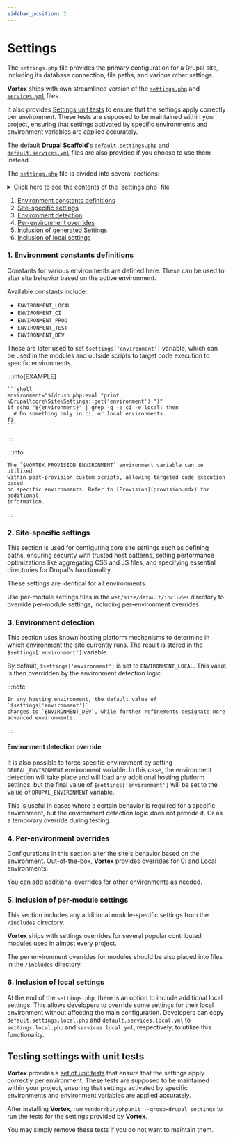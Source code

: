 ```yaml
---
sidebar_position: 2
---
```


# Settings

The `settings.php` file provides the primary configuration for a Drupal site,
including its database connection, file paths, and various other settings.

**Vortex** ships with own streamlined version of
the [`settings.php`](https://github.com/drevops/scaffold/blob/develop/web/sites/default/settings.php) and
[`services.yml`](https://github.com/drevops/scaffold/blob/develop/web/sites/default/services.yml) files.

It also provides [Settings unit tests](#testing-settings-with-unit-tests) to ensure that
the settings apply correctly per environment. These tests are supposed to be
maintained within your project, ensuring that settings activated by specific
environments and environment variables are applied accurately.

The default **Drupal Scaffold**'s [`default.settings.php`](https://github.com/drevops/scaffold/blob/develop/web/sites/default/default.settings.php)
and [`default.services.yml`](https://github.com/drevops/scaffold/blob/develop/web/sites/default/default.services.yml)
files are also provided if you choose to use them instead.

The [`settings.php`](https://github.com/drevops/scaffold/blob/develop/web/sites/default/settings.php) file is divided
into several sections:


<details>
  <summary>Click here to see the contents of the `settings.php` file</summary>

  <CodeBlock language="php">{MyComponentSource}</CodeBlock>

</details>

1. [Environment constants definitions](#1-environment-constants-definitions)
2. [Site-specific settings](#2-site-specific-settings)
3. [Environment detection](#3-environment-detection)
4. [Per-environment overrides](#4-per-environment-overrides)
5. [Inclusion of generated Settings](#5-inclusion-of-per-module-settings)
6. [Inclusion of local settings](#6-inclusion-of-local-settings)

### 1. Environment constants definitions

Constants for various environments are defined here. These can be used to alter
site behavior based on the active environment.

Available constants include:

- `ENVIRONMENT_LOCAL`
- `ENVIRONMENT_CI`
- `ENVIRONMENT_PROD`
- `ENVIRONMENT_TEST`
- `ENVIRONMENT_DEV`

These are later used to set `$settings['environment']` variable, which can be
used in the modules and outside scripts to target code execution to specific
environments.

:::info[EXAMPLE]

    ```shell
    environment="$(drush php:eval "print \Drupal\core\Site\Settings::get('environment');")"
    if echo "${environment}" | grep -q -e ci -e local; then
      # Do something only in ci, or local environments.
    fi
    ```

:::

:::info

    The `$VORTEX_PROVISION_ENVIRONMENT` environment variable can be utilized
    within post-provision custom scripts, allowing targeted code execution based
    on specific environments. Refer to [Provision](provision.mdx) for additional
    information.

:::

### 2. Site-specific settings

This section is used for configuring core site settings such as defining paths,
ensuring security with trusted host patterns, setting performance optimizations
like aggregating CSS and JS files, and specifying essential directories for
Drupal's functionality.

These settings are identical for all environments.

Use per-module settings files in the `web/site/default/includes` directory to
override per-module settings, including per-environment overrides.

### 3. Environment detection

This section uses known hosting platform mechanisms to determine in which
environment the site currently runs. The result is stored in the
`$settings['environment']` variable.

By default, `$settings['environment']` is set to `ENVIRONMENT_LOCAL`.
This value is then overridden by the environment detection logic.

:::note

    In any hosting environment, the default value of `$settings['environment']`
    changes to `ENVIRONMENT_DEV`, while further refinements designate more
    advanced environments.

:::

#### Environment detection override

It is also possible to force specific environment by setting
`DRUPAL_ENVIRONMENT` environment variable. In this case, the environment
detection will take place and will load any additional hosting platform settings,
but the final value of `$settings['environment']` will be set to the value of
`DRUPAL_ENVIRONMENT` variable.

This is useful in cases where a certain behavior is required for a specific
environment, but the environment detection logic does not provide it. Or as a
temporary override during testing.

### 4. Per-environment overrides

Configurations in this section alter the site's behavior based on the
environment. Out-of-the-box, **Vortex** provides overrides for CI and Local
environments.

You can add additional overrides for other environments as needed.

### 5. Inclusion of per-module settings

This section includes any additional module-specific settings from the
`/includes` directory.

**Vortex** ships with settings overrides for several popular contributed modules
used in almost every project.

The per environment overrides for modules should be also placed into files
in the `/includes` directory.

### 6. Inclusion of local settings

At the end of the `settings.php`, there is an option to include additional local
settings. This allows developers to override some settings for their local
environment without affecting the main configuration. Developers can
copy `default.settings.local.php` and `default.services.local.yml`
to `settings.local.php` and `services.local.yml`, respectively, to utilize this
functionality.

## Testing settings with unit tests

**Vortex** provides a [set of unit tests](https://github.com/drevops/scaffold/blob/develop/tests/phpunit/Drupal) that
ensure that the settings apply correctly per environment. These tests are
supposed to be maintained within your project, ensuring that settings activated
by specific environments and environment variables are applied accurately.

After installing **Vortex**, run `vendor/bin/phpunit --group=drupal_settings` to
run the tests for the settings provided by **Vortex**.

You may simply remove these tests if you do not want to maintain them.

